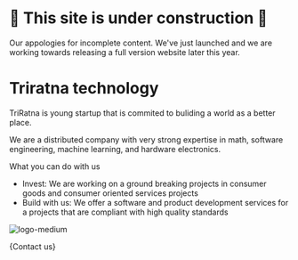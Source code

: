 
# 🚧 This site is under construction 🚧

Our appologies for incomplete content. We've just launched and we are working towards releasing a full version website later this year.

# Triratna technology

TriRatna is young startup that is commited to buliding a world as a better place.

We are a distributed company with very strong expertise in math, software engineering, machine learning, and hardware electronics.

What you can do with us

-   Invest: We are working on a ground breaking projects in consumer goods and consumer oriented services projects
-   Build with us: We offer a software and product development services for a projects that are compliant with high quality standards

![logo-medium](/logo.png "Logotype")

{<RouteButton href="https://share.hsforms.com/1lI9b7lJgR_26XFMkNxBzvgntqc4">Contact us</RouteButton>}
